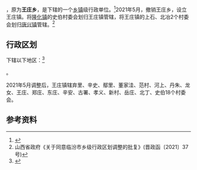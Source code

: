 {{中国乡级行政区|14/10/22/202/000
| 政府驻地 = 王庄村
| 电话区号 = 357
}}

'''{{PAGENAMEBASE}}'''，原为'''王庄乡'''，是{{PRC admin/fullname|14/10/22/202/000|3}}下辖的一个[[乡镇|乡镇]]级行政单位。<ref>{{PRC admin/ref sgc|{{PRC admin/parent|14/10/22/202/000}}}}</ref>2021年5月，撤销王庄乡，设立王庄镇。将[[隆化镇|隆化镇]]的史伯村委会划归王庄镇管辖，将王庄镇的上石、北冶2个村委会划归[[唐兴镇|唐兴镇]]管辖。<ref>山西省政府《关于同意临汾市乡级行政区划调整的批复》(晋政函〔2021〕37号)</ref>

== 行政区划 ==

{{PAGENAMEBASE}}下辖以下地区：<ref>{{PRC admin/ref sgc|14/10/22/202/000}}</ref>

{{PRC admin/children|14/10/22/202/000}}。

2021年5月调整后，王庄镇辖弃里、辛史、鄢里、董家洼、范村、河上、丹朱、龙女、王庄、郑庄、东庄、辛安、古署、孝义、新村、岳庄、北丁、史伯18个村委会。

== 参考资料 ==

{{reflist}}

{{PRC admin/navcat|14/10/22/202/000}}